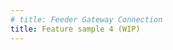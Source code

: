 ```yaml
---
# title: Feeder Gateway Connection
title: Feature sample 4 (WIP)
---
```


<!-- We have implemented a wrapper around the Feeder Gateway.

StarkNet Api Getaway can be queried against these endpoints:

- Goerli: http://alpha4.starknet.io
- MainNet: https://alpha-mainnet.starknet.io

For the feeder Gateway wrapper implementation, we use [this](https://github.com/starkware-libs/cairo-lang/blob/master/src/starkware/starknet/services/api/feeder_gateway/feeder_gateway_client.py)
as the codebase for the functions we need.

Using the feeder Gateway we can connect to these endpoints:

- get_contract_addresses
- call_contract
- get_block
- get_state_update
- get_code
- get_full_contract
- get_storage_at
- get_transaction_status
- get_transaction
- get_transaction_receipt
- get_block_hash_by_id
- get_block_id_by_hash
- get_transaction_hash_by_id
- get_transaction_id_by_hash -->
